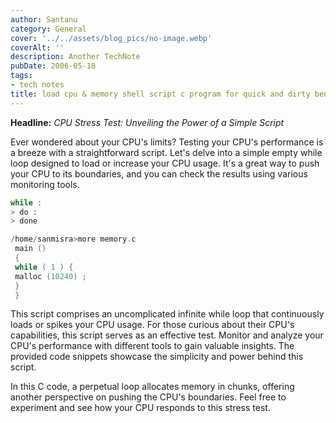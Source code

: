 ```yaml
---
author: Santanu
category: General
cover: '../../assets/blog_pics/no-image.webp'
coverAlt: ''
description: Another TechNote
pubDate: 2006-05-18
tags:
- tech notes
title: load cpu & memory shell script c program for quick and dirty benchmark
---
```

**Headline:** *CPU Stress Test: Unveiling the Power of a Simple Script*

Ever wondered about your CPU's limits? Testing your CPU's performance is a breeze with a straightforward script. Let's delve into a simple empty while loop designed to load or increase your CPU usage. It's a great way to push your CPU to its boundaries, and you can check the results using various monitoring tools.

```bash
while :
> do :
> done
```

```c
/home/sanmisra>more memory.c
 main ()
 {
 while ( 1 ) {
 malloc (10240) ;
 }
 }
```

This script comprises an uncomplicated infinite while loop that continuously loads or spikes your CPU usage. For those curious about their CPU's capabilities, this script serves as an effective test. Monitor and analyze your CPU's performance with different tools to gain valuable insights. The provided code snippets showcase the simplicity and power behind this script.

In this C code, a perpetual loop allocates memory in chunks, offering another perspective on pushing the CPU's boundaries. Feel free to experiment and see how your CPU responds to this stress test.